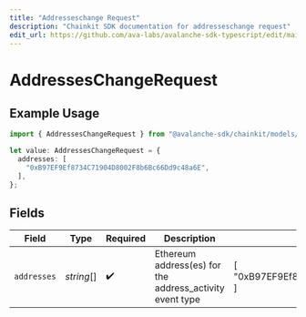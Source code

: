 ```yaml
---
title: "Addresseschange Request"
description: "Chainkit SDK documentation for addresseschange request"
edit_url: https://github.com/ava-labs/avalanche-sdk-typescript/edit/main/chainkit/docs/models/components/addresseschangerequest.md
---
```


# AddressesChangeRequest

## Example Usage

```typescript
import { AddressesChangeRequest } from "@avalanche-sdk/chainkit/models/components";

let value: AddressesChangeRequest = {
  addresses: [
    "0xB97EF9Ef8734C71904D8002F8b6Bc66Dd9c48a6E",
  ],
};
```

## Fields

| Field                                                    | Type                                                     | Required                                                 | Description                                              | Example                                                  |
| -------------------------------------------------------- | -------------------------------------------------------- | -------------------------------------------------------- | -------------------------------------------------------- | -------------------------------------------------------- |
| `addresses`                                              | *string*[]                                               | :heavy_check_mark:                                       | Ethereum address(es) for the address_activity event type | [<br/>"0xB97EF9Ef8734C71904D8002F8b6Bc66Dd9c48a6E"<br/>] |
